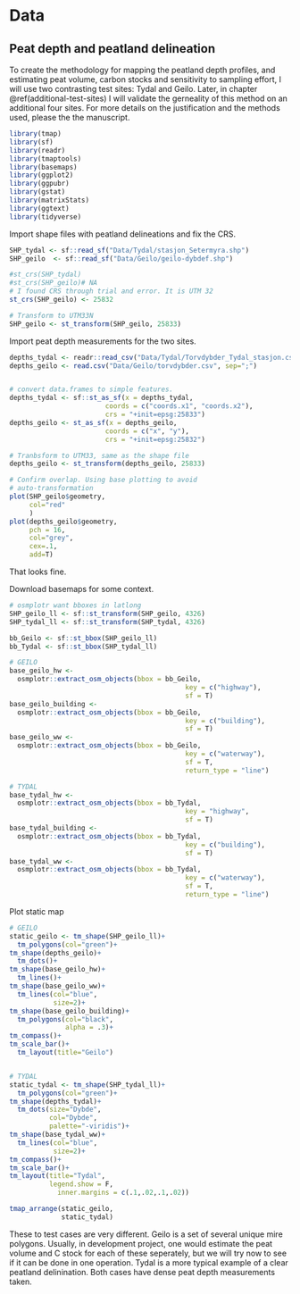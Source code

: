 # Data

## Peat depth and peatland delineation

To create the methodology for mapping the peatland depth profiles, and estimating peat volume, carbon stocks and sensitivity to sampling effort, I will use two contrasting test sites: Tydal and Geilo. Later, in chapter \@ref(additional-test-sites) I will validate the gerneality of this method on an additional four sites. For more details on the justification and the methods used, please the the manuscript.

```r
library(tmap)
library(sf)
library(readr)
library(tmaptools)
library(basemaps)
library(ggplot2)
library(ggpubr)
library(gstat)
library(matrixStats)
library(ggtext)
library(tidyverse)
```

Import shape files with peatland delineations and fix the CRS.

```r
SHP_tydal <- sf::read_sf("Data/Tydal/stasjon_Setermyra.shp")
SHP_geilo  <- sf::read_sf("Data/Geilo/geilo-dybdef.shp")

#st_crs(SHP_tydal)
#st_crs(SHP_geilo)# NA
# I found CRS through trial and error. It is UTM 32
st_crs(SHP_geilo) <- 25832 

# Transform to UTM33N
SHP_geilo <- st_transform(SHP_geilo, 25833)
```

Import peat depth measurements for the two sites.

```r
depths_tydal <- readr::read_csv("Data/Tydal/Torvdybder_Tydal_stasjon.csv")
depths_geilo <- read.csv("Data/Geilo/torvdybder.csv", sep=";")


# convert data.frames to simple features.  
depths_tydal <- sf::st_as_sf(x = depths_tydal, 
                        coords = c("coords.x1", "coords.x2"),
                        crs = "+init=epsg:25833")
depths_geilo <- st_as_sf(x = depths_geilo, 
                        coords = c("x", "y"),
                        crs = "+init=epsg:25832")

# Tranbsform to UTM33, same as the shape file
depths_geilo <- st_transform(depths_geilo, 25833)
```

```r
# Confirm overlap. Using base plotting to avoid 
# auto-transformation
plot(SHP_geilo$geometry,
     col="red"
     )
plot(depths_geilo$geometry, 
     pch = 16,
     col="grey",
     cex=.1,
     add=T)

```

That looks fine.

Download basemaps for some context.

```r
# osmplotr want bboxes in latlong
SHP_geilo_ll <- sf::st_transform(SHP_geilo, 4326)
SHP_tydal_ll <- sf::st_transform(SHP_tydal, 4326)

bb_Geilo <- sf::st_bbox(SHP_geilo_ll)
bb_Tydal <- sf::st_bbox(SHP_tydal_ll)

# GEILO
base_geilo_hw <- 
  osmplotr::extract_osm_objects(bbox = bb_Geilo,
                                            key = c("highway"),
                                            sf = T)
base_geilo_building <- 
  osmplotr::extract_osm_objects(bbox = bb_Geilo,
                                            key = c("building"),
                                            sf = T)
base_geilo_ww <- 
  osmplotr::extract_osm_objects(bbox = bb_Geilo,
                                            key = c("waterway"),
                                            sf = T,
                                            return_type = "line")

# TYDAL
base_tydal_hw <- 
  osmplotr::extract_osm_objects(bbox = bb_Tydal,
                                            key = "highway",
                                            sf = T)
base_tydal_building <- 
  osmplotr::extract_osm_objects(bbox = bb_Tydal,
                                            key = c("building"),
                                            sf = T)
base_tydal_ww <- 
  osmplotr::extract_osm_objects(bbox = bb_Tydal,
                                            key = c("waterway"),
                                            sf = T,
                                            return_type = "line")

```

Plot static map

```r

# GEILO
static_geilo <- tm_shape(SHP_geilo_ll)+
  tm_polygons(col="green")+
tm_shape(depths_geilo)+
  tm_dots()+
tm_shape(base_geilo_hw)+
  tm_lines()+
tm_shape(base_geilo_ww)+
  tm_lines(col="blue",
           size=2)+
tm_shape(base_geilo_building)+
  tm_polygons(col="black",
              alpha = .3)+
tm_compass()+
tm_scale_bar()+
  tm_layout(title="Geilo")


# TYDAL
static_tydal <- tm_shape(SHP_tydal_ll)+
  tm_polygons(col="green")+
tm_shape(depths_tydal)+
  tm_dots(size="Dybde",
          col="Dybde",
          palette="-viridis")+
tm_shape(base_tydal_ww)+
  tm_lines(col="blue",
           size=2)+
tm_compass()+
tm_scale_bar()+
tm_layout(title="Tydal",
          legend.show = F,
            inner.margins = c(.1,.02,.1,.02))

tmap_arrange(static_geilo,
             static_tydal)
```

These to test cases are very different. Geilo is a set of several unique mire polygons. Usually, in development project, one would estimate the peat volume and C stock for each of these seperately, but we will try now to see if it can be done in one operation. Tydal is a more typical example of a clear peatland delinination. Both cases have dense peat depth measurements taken.
